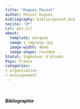 ```yaml
---
title: "Hugues Pecout"
author: Pecout Hugues
bibliography: biblio/pecout.bib
nocite: '@*'
csl: geo.csl
about:
  template: marquee
  image : img/wip.jpg
  image-width: 40em
  image-shape: rounded
Statut: Ingénieur d'études
Pays: France
categories: 
- organisation
- enseignement
---
```


</br>

##### Bibliographie

::: {#refs}
:::

